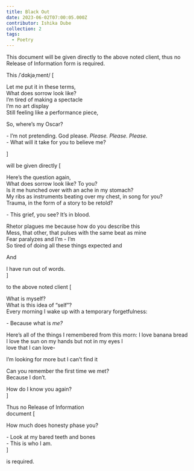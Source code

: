 ```yaml
---
title: Black Out
date: 2023-06-02T07:00:05.000Z
contributor: Ishika Dube
collection: 2
tags:
  - Poetry
---
```


This document will be given directly to the above noted client, thus no Release of Information form is required. 

This /ˈdɑkjəˌment/ \[ 

Let me put it in these terms,<br />
What does sorrow look like?<br />
I’m tired of making a spectacle<br />
I’m no art display<br />
Still feeling like a performance piece,<br />

So, where’s my Oscar? 

\- I’m not pretending. God please. *Please. Please. Please.*<br />
\- What will it take for you to believe me? 

]

will be given directly \[ 

Here’s the question again,<br />
What does sorrow look like? To you?<br />
Is it me hunched over with an ache in my stomach?<br />
My ribs as instruments beating over my chest, in song for you?<br />
Trauma, in the form of a story to be retold? 

\- This grief, you see? It’s in blood. 

Rhetor plagues me because how do you describe this<br />
Mess, that other, that pulses with the same beat as mine<br />
Fear paralyzes and I’m - I’m<br />
So tired of doing all these things expected and<br />

And 

I have run out of words.<br />
]

to the above noted client \[ 

What is myself?<br />
What is this idea of “self”?<br />
Every morning I wake up with a temporary forgetfulness:<br />

\- Because what is *me?* 

Here’s all of the things I remembered from this morn: I love banana bread<br />
I love the sun on my hands but not in my eyes I<br />
love that I can love-

I’m looking for more but I can’t find it

Can you remember the first time we met?<br />
Because I don’t. 

How do I know you again? <br />
]

Thus no Release of Information<br /> document \[ 

How much does honesty phase you? 

\- Look at my bared teeth and bones<br />
\- This is who I am.<br />
]

is required.

